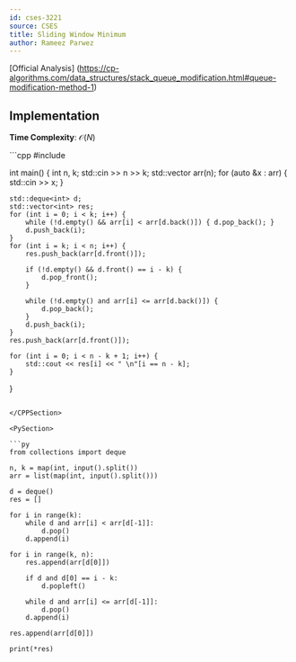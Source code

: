 ```yaml
---
id: cses-3221
source: CSES
title: Sliding Window Minimum
author: Rameez Parwez
---
```


[Official Analysis] (https://cp-algorithms.com/data_structures/stack_queue_modification.html#queue-modification-method-1)

## Implementation

**Time Complexity**: $\mathcal{O}(N)$

<LanguageSection>

<CPPSection>
```cpp
#include <bits/stdc++.h>

int main() {
	int n, k;
	std::cin >> n >> k;
	std::vector<int> arr(n);
	for (auto &x : arr) {
		std::cin >> x;
	}

	std::deque<int> d;
	std::vector<int> res;
	for (int i = 0; i < k; i++) {
		while (!d.empty() && arr[i] < arr[d.back()]) { d.pop_back(); }
		d.push_back(i);
	}
	for (int i = k; i < n; i++) {
		res.push_back(arr[d.front()]);

		if (!d.empty() && d.front() == i - k) {
			d.pop_front();	
		}

		while (!d.empty() and arr[i] <= arr[d.back()]) {
			d.pop_back();
		}
		d.push_back(i);
	}
	res.push_back(arr[d.front()]);

	for (int i = 0; i < n - k + 1; i++) {
		std::cout << res[i] << " \n"[i == n - k];
	}
}
```

</CPPSection>

<PySection>

```py
from collections import deque

n, k = map(int, input().split())
arr = list(map(int, input().split()))

d = deque()
res = []

for i in range(k):
    while d and arr[i] < arr[d[-1]]:
        d.pop()
    d.append(i)

for i in range(k, n):
    res.append(arr[d[0]])

    if d and d[0] == i - k:
        d.popleft()

    while d and arr[i] <= arr[d[-1]]:
        d.pop()
    d.append(i)

res.append(arr[d[0]])

print(*res)
```

</PySection>

</LanguageSection>